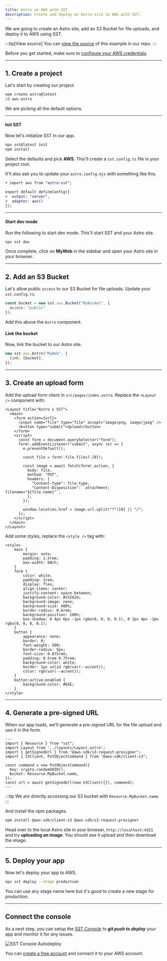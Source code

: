 ```yaml
---
title: Astro on AWS with SST
description: Create and deploy an Astro site to AWS with SST.
---
```


We are going to create an Astro site, add an S3 Bucket for file uploads, and deploy it to AWS using SST.

:::tip[View source]
You can [view the source](https://github.com/sst/ion/tree/dev/examples/aws-astro) of this example in our repo.
:::

Before you get started, make sure to [configure your AWS credentials](/docs/iam-credentials#credentials).

---

## 1. Create a project

Let's start by creating our project.

```bash
npm create astro@latest
cd aws-astro
```

We are picking all the default options.

---

#### Init SST

Now let's initialize SST in our app.

```bash
npx sst@latest init
npm install
```

Select the defaults and pick **AWS**. This'll create a `sst.config.ts` file in your project root.

It'll also ask you to update your `astro.config.mjs` with something like this.

```diff lang="js" title="astro.config.mjs"
+ import aws from "astro-sst";

export default defineConfig({
+  output: "server",
+  adapter: aws()
});
```

---

#### Start dev mode

Run the following to start dev mode. This'll start SST and your Astro site.

```bash
npx sst dev
```

Once complete, click on **MyWeb** in the sidebar and open your Astro site in your browser.

---

## 2. Add an S3 Bucket

Let's allow public `access` to our S3 Bucket for file uploads. Update your `sst.config.ts`.

```js title="sst.config.ts"
const bucket = new sst.aws.Bucket("MyBucket", {
  access: "public"
});
```

Add this above the `Astro` component.

#### Link the bucket

Now, link the bucket to our Astro site.

```js title="sst.config.ts" {2}
new sst.aws.Astro("MyWeb", {
  link: [bucket],
});
```

---

## 3. Create an upload form

Add the upload form client in `src/pages/index.astro`. Replace the `<Layout />` component with:

```astro title="src/pages/index.astro"
<Layout title="Astro x SST">
  <main>
    <form action={url}>
      <input name="file" type="file" accept="image/png, image/jpeg" />
      <button type="submit">Upload</button>
    </form>
    <script>
      const form = document.querySelector("form");
      form!.addEventListener("submit", async (e) => {
        e.preventDefault();

        const file = form!.file.files?.[0]!;

        const image = await fetch(form!.action, {
          body: file,
          method: "PUT",
          headers: {
            "Content-Type": file.type,
            "Content-Disposition": `attachment; filename="${file.name}"`,
          },
        });

        window.location.href = image.url.split("?")[0] || "/";
      });
    </script>
  </main>
</Layout>
```

Add some styles, replace the `<style />` tag with:

```astro title="src/pages/index.astro"
<style>
	main {
		margin: auto;
		padding: 1.5rem;
		max-width: 60ch;
	}
	form {
		color: white;
		padding: 2rem;
		display: flex;
		align-items: center;
		justify-content: space-between;
		background-color: #23262d;
		background-image: none;
		background-size: 400%;
		border-radius: 0.6rem;
		background-position: 100%;
		box-shadow: 0 4px 6px -1px rgba(0, 0, 0, 0.1), 0 2px 4px -2px rgba(0, 0, 0, 0.1);
	}
	button {
		appearance: none;
		border: 0;
		font-weight: 500;
		border-radius: 5px;
		font-size: 0.875rem;
		padding: 0.5rem 0.75rem;
		background-color: white;
		border: 1px solid rgb(var(--accent));
		color: rgb(var(--accent));
	}
	button:active:enabled {
		background-color: #EEE;
	}
</style>
```

---

## 4. Generate a pre-signed URL

When our app loads, we'll generate a pre-signed URL for the file upload and use it in the form.

```astro title="src/pages/index.astro" {9}
---
import { Resource } from "sst";
import Layout from '../layouts/Layout.astro';
import { getSignedUrl } from "@aws-sdk/s3-request-presigner";
import { S3Client, PutObjectCommand } from "@aws-sdk/client-s3";

const command = new PutObjectCommand({
  Key: crypto.randomUUID(),
  Bucket: Resource.MyBucket.name,
});
const url = await getSignedUrl(new S3Client({}), command);
---
```

:::tip
We are directly accessing our S3 bucket with `Resource.MyBucket.name`.
:::

And install the npm packages.

```bash
npm install @aws-sdk/client-s3 @aws-sdk/s3-request-presigner
```

Head over to the local Astro site in your browser, `http://localhost:4321` and try **uploading an image**. You should see it upload and then download the image.

---

## 5. Deploy your app

Now let's deploy your app to AWS.

```bash
npx sst deploy --stage production
```

You can use any stage name here but it's good to create a new stage for production.

---

## Connect the console

As a next step, you can setup the [SST Console](/docs/console/) to _**git push to deploy**_ your app and monitor it for any issues. 

![SST Console Autodeploy](../../../../../assets/docs/start/sst-console-autodeploy.png)

You can [create a free account](https://console.sst.dev) and connect it to your AWS account.


